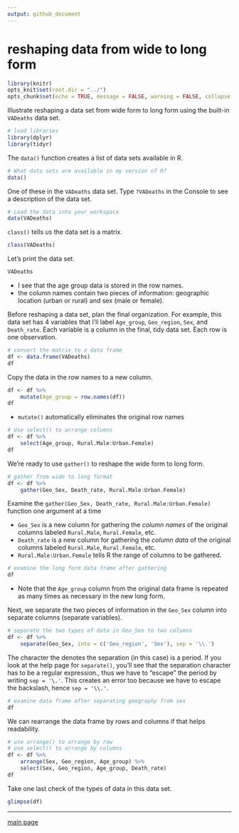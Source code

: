 ```yaml
---
output: github_document
--- 
```


# reshaping data from wide to long form

```r
library(knitr)
opts_knit$set(root.dir = "../")
opts_chunk$set(echo = TRUE, message = FALSE, warning = FALSE, collapse = TRUE)
```


Illustrate reshaping a data set from wide form to long form using the built-in `VADeaths` data set. 

```r
# load libraries
library(dplyr)
library(tidyr)
```


The `data()` function creates a list of data sets available in R.  

```r
# What data sets are available in my version of R? 
data()
```


One of these in the `VADeaths` data set. Type `?VADeaths` in the Console to see a description of the data set.   

```r
# Load the data into your workspace
data(VADeaths)
```


`class()` tells us the data set is a matrix. 

```r
class(VADeaths)
```

Let's print the data set. 

```r
VADeaths
```

- I see that the age group data is stored in the row names. 
- the column names contain two pieces of information: geographic location (urban or rural) and sex (male or female). 

Before reshaping a data set, plan the final organization. For example, this data set has 4 variables that I'll label `Age_group`, `Geo_region`, `Sex`, and  `Death_rate`. Each variable is a column in the final, tidy data set. Each row is one observation. 

```r
# convert the matrix to a data frame
df <- data.frame(VADeaths)
df
```

Copy the data in the row names to a new column. 

```r
df <- df %>%
	mutate(Age_group = row.names(df))
df
```

- `mutate()` automatically eliminates the original row names 

```r
# Use select() to arrange columns
df <- df %>%
	select(Age_group, Rural.Male:Urban.Female)
df
```

We're ready to use `gather()` to reshape the wide form to long form. 

```r
# gather from wide to long format
df <- df %>%
	gather(Geo_Sex, Death_rate, Rural.Male:Urban.Female)
```

Examine the `gather(Geo_Sex, Death_rate, Rural.Male:Urban.Female)` function one argument at a time 

- `Geo_Sex` is a new column for gathering the *column names* of the original columns labeled  `Rural.Male`, `Rural.Female`, etc. 
- `Death_rate` is a new column for gathering the *column data* of the original columns labeled  `Rural.Male`, `Rural.Female`, etc. 
- `Rural.Male:Urban.Female` tells R the range of columns to be gathered. 

```r
# examine the long form data frame after gathering
df
```

- Note that the `Age_group` column from the original data frame is repeated as many times as necessary in the new long form. 

Next, we separate the two pieces of information in the `Geo_Sex` column into separate columns (separate variables). 


```r
# separate the two types of data in Geo_Sex to two columns
df <- df %>%
	separate(Geo_Sex, into = c('Geo_region', 'Sex'), sep = '\\.')
```

The character the denotes the separation (in this case) is a period. If you look at the help page for `separate()`, you'll see that the separation character has to be a regular expression., thus we have to "escape" the period by writing `sep = '\.'`. This creates an error too because we have to escape the backslash, hence `sep = '\\.'`. 

```r
# examine data frame after separating geography from sex
df
```


We can rearrange the data frame by rows and columns if that helps readability. 


```r
# use arrange() to arrange by row 
# use select() to arrange by columns
df <- df %>%
	arrange(Sex, Geo_region, Age_group) %>%
	select(Sex, Geo_region, Age_group, Death_rate)
df
```

Take one last check of the types of data in this data set. 

```r
glimpse(df)
```





---

[main page](../README.md)
